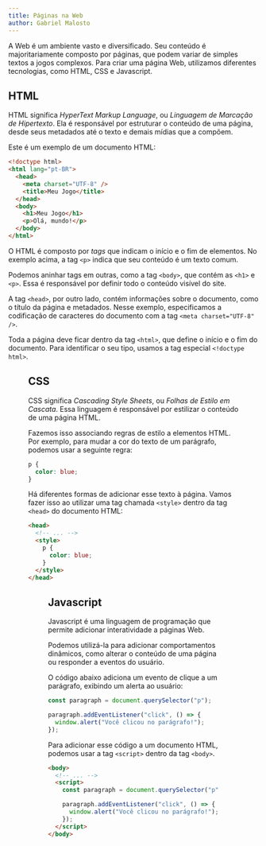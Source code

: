 ```yaml
---
title: Páginas na Web
author: Gabriel Malosto
---
```




A Web é um ambiente vasto e diversificado.
Seu conteúdo é majoritariamente composto por páginas, que podem variar de simples textos a jogos complexos.
Para criar uma página Web, utilizamos diferentes tecnologias, como HTML, CSS e Javascript.

## HTML

HTML significa _HyperText Markup Language_, ou _Linguagem de Marcação de Hipertexto_.
Ela é responsável por estruturar o conteúdo de uma página, desde seus metadados até o texto e demais mídias que a compõem.

Este é um exemplo de um documento HTML:

```html
<!doctype html>
<html lang="pt-BR">
  <head>
    <meta charset="UTF-8" />
    <title>Meu Jogo</title>
  </head>
  <body>
    <h1>Meu Jogo</h1>
    <p>Olá, mundo!</p>
  </body>
</html>
```

O HTML é composto por _tags_ que indicam o início e o fim de elementos.
No exemplo acima, a tag `<p>` indica que seu conteúdo é um texto comum.

Podemos aninhar tags em outras, como a tag `<body>`, que contém as `<h1>` e `<p>`.
Essa é responsável por definir todo o conteúdo visível do site.

A tag `<head>`, por outro lado, contém informações sobre o documento, como o título da página e metadados.
Nesse exemplo, especificamos a codificação de caracteres do documento com a tag `<meta charset="UTF-8" />`.

Toda a página deve ficar dentro da tag `<html>`, que define o início e o fim do documento.
Para identificar o seu tipo, usamos a tag especial `<!doctype html>`.

<Figure
  caption="Página construída com HTML"
  images={[
    {
      src: html,
      alt: "Janela do navegador exibindo a página Web resultante do código HTML apresentado acima.",
    },
  ]}
/>

## CSS

CSS significa _Cascading Style Sheets_, ou _Folhas de Estilo em Cascata_.
Essa linguagem é responsável por estilizar o conteúdo de uma página HTML.

Fazemos isso associando regras de estilo a elementos HTML.
Por exemplo, para mudar a cor do texto de um parágrafo, podemos usar a seguinte regra:

```css
p {
  color: blue;
}
```

Há diferentes formas de adicionar esse texto à página.
Vamos fazer isso ao utilizar uma tag chamada `<style>` dentro da tag `<head>` do documento HTML:

```html
<head>
  <!-- ... -->
  <style>
    p {
      color: blue;
    }
  </style>
</head>
```

<Figure
  caption="Página construída com HTML e CSS"
  images={[
    {
      src: css,
      alt: "Janela do navegador exibindo a página Web resultante do código HTML com CSS apresentado acima.",
    },
  ]}
/>

## Javascript

Javascript é uma linguagem de programação que permite adicionar interatividade a páginas Web.

Podemos utilizá-la para adicionar comportamentos dinâmicos, como alterar o conteúdo de uma página ou responder a eventos do usuário.

O código abaixo adiciona um evento de clique a um parágrafo, exibindo um alerta ao usuário:

```javascript
const paragraph = document.querySelector("p");

paragraph.addEventListener("click", () => {
  window.alert("Você clicou no parágrafo!");
});
```

Para adicionar esse código a um documento HTML, podemos usar a tag `<script>` dentro da tag `<body>`.

```html
<body>
  <!-- ... -->
  <script>
    const paragraph = document.querySelector("p");

    paragraph.addEventListener("click", () => {
      window.alert("Você clicou no parágrafo!");
    });
  </script>
</body>
```

<Figure
  caption="Página construída com HTML, CSS e Javascript"
  images={[
    {
      src: javascript,
      alt: "Janela do navegador exibindo o alerta gerado pelo código Javascript apresentado acima.",
    },
  ]}
/>
